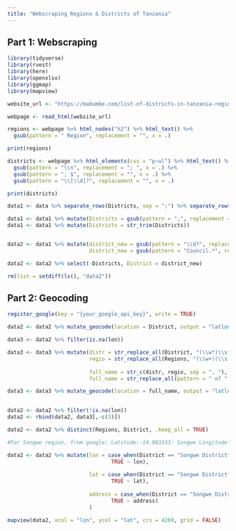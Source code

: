```yaml
---
title: "Webscraping Regions & Districts of Tanzania"
---
```


## Part 1: Webscraping


```r
library(tidyverse)
library(rvest)
library(here)
library(openxlsx)
library(ggmap)
library(mapview)
```




```r

website_url <- "https://mabumbe.com/list-of-districts-in-tanzania-region-wise/"

```



```r

webpage <- read_html(website_url)

```



```r

regions <- webpage %>% html_nodes("h2") %>% html_text() %>% 
  gsub(pattern = " Region", replacement = "", x = .)

print(regions)

```


```r

districts <- webpage %>% html_elements(css = "p~ul") %>% html_text() %>%
  gsub(pattern = "\\n", replacement = "; ", x = .) %>%
  gsub(pattern = "; $", replacement = "", x = .) %>%
  gsub(pattern = "\\[\\d]?", replacement = "", x = .)

print(districts)

```



```r

data1 <- data %>% separate_rows(Districts, sep = ";") %>% separate_rows(Districts, sep = "&")

```




```r

data1 <- data1 %>% mutate(Districts = gsub(pattern = ",", replacement = "", x = Districts))
data1 <- data1 %>% mutate(Districts = str_trim(Districts))


data2 <- data1 %>% mutate(district_new = gsub(pattern = "\\d?", replacement = "", x = Districts),
                          district_new = gsub(pattern = "Council.*", replacement = "Council", x = district_new))

data2 <- data2 %>% select(-Districts, District = district_new)

```



```r

rm(list = setdiff(ls(), "data2"))

```



## Part 2: Geocoding

```r

register_google(key = "{your_google_api_key}", write = TRUE)

```




```r

data2 <- data2 %>% mutate_geocode(location = District, output = "latlona")

```



```r

data3 <- data2 %>% filter(is.na(lon))


```




```r

data3 <- data3 %>% mutate(distr = str_replace_all(District, "(\\w*)\\s(\\w*)\\s*(\\w*)", "\\1 \\2"),
                          regio = str_replace_all(Regions, "(\\w+)(\\s)Region\\.*", "\\1"),
                          
                          full_name = str_c(distr, regio, sep = ", "),
                          full_name = str_replace_all(pattern = " of ", replacement = ", ", string = full_name))


```




```r

data3 <- data3 %>% mutate_geocode(location = full_name, output = "latlona")
  
```



```r

data2 <- data2 %>% filter(!is.na(lon))
data2 <- rbind(data2, data3[,-c(3)])

```



```r

data2 <- data2 %>% distinct(Regions, District, .keep_all = TRUE)

```



```r

#For Songwe region, from google: Latitude:-14.083333: Songwe Longitude: 34.933333

data2 <- data2 %>% mutate(lon = case_when(District == "Songwe District" ~ 34.93333,
                                 TRUE ~ lon),
                 
                          lat = case_when(District == "Songwe District" ~ -14.083333,
                                 TRUE ~ lat),
                          
                          address = case_when(District == "Songwe District" ~ "songwe, tanzania",
                                 TRUE ~ address)
                          )

```




```r

mapview(data2, xcol = "lon", ycol = "lat", crs = 4269, grid = FALSE)

```
